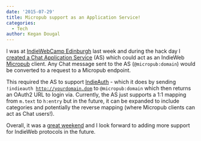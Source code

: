 ```yaml
---
date: '2015-07-29'
title: Micropub support as an Application Service!
categories:
  - Tech
author: Kegan Dougal
---
```


I was at <a href="http://indiewebcamp.com/2015/Edinburgh">IndieWebCamp Edinburgh</a> last week and during the hack day I <a href="https://github.com/Kegsay/matrix-as-micropub">created a Chat Application Service</a> (AS) which could act as an IndieWeb <a href="http://indiewebcamp.com/Micropub">Micropub</a> client. Any Chat message sent to the AS (<code>@micropub:domain</code>) would be converted to a request to a Micropub endpoint.

This required the AS to support <a href="http://indiewebcamp.com/IndieAuth">IndieAuth</a> - which it does by sending <code>!indieauth http://yourdomain.dom</code> to <code>@micropub:domain</code> which then returns an OAuth2 URL to login via. Currently, the AS just supports a 1:1 mapping from <code>m.text</code> to <code>h:entry</code> but in the future, it can be expanded to include categories and potentially the reverse mapping (where Micropub clients can act as Chat users!).

Overall, it was a <a href="http://rhiaro.co.uk/2015/07/indiewebcamp-edinburgh-closes">great weekend</a> and I look forward to adding more support for IndieWeb protocols in the future.

